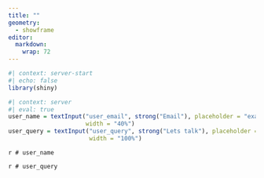 ```yaml
---
title: ""
geometry:
  - showframe
editor: 
  markdown: 
    wrap: 72
---
```


<!-- Sendinblue Conversations {literal} -->
<script>
    (function(d, w, c) {
        w.SibConversationsID = '643fda89e758061ca338bf4f';
        w[c] = w[c] || function() {
            (w[c].q = w[c].q || []).push(arguments);
        };
        var s = d.createElement('script');
        s.async = true;
        s.src = 'https://conversations-widget.sendinblue.com/sib-conversations.js';
        if (d.head) d.head.appendChild(s);
    })(document, window, 'SibConversations');
</script>
<!-- /Sendinblue Conversations {/literal} -->


```r
#| context: server-start
#| echo: false
library(shiny)
```

```r
#| context: server
#| eval: true
user_name = textInput("user_email", strong("Email"), placeholder = "example@gmail.com",
                      width = "40%")
user_query = textInput("user_query", strong("Lets talk"), placeholder = "start typing ...",
                       width = "100%")
```

::: rows
::: {.row width="10%"}
`r # user_name`
:::
::: {.row width="40%"}
`r # user_query`
:::
:::


